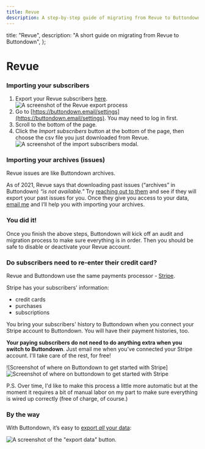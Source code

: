 ```yaml
---
title: Revue
description: A step-by-step guide of migrating from Revue to Buttondown
---
```




  title: "Revue",
  description: "A short guide on migrating from Revue to Buttondown",
};

# Revue

### Importing your subscribers

1. Export your Revue subscribers [here](http://help.getrevue.co/en/articles/4970302-how-to-export-your-subscribers).
   ![A screenshot of the Revue export process](/images/migration-guides/revue-export.png)
2. Go to [https://buttondown.email/settings](https://buttondown.email/settings). You may need to log in first.
3. Scroll to the bottom of the page.
4. Click the _Import subscribers_ button at the bottom of the page, then choose the csv file you just downloaded from Revue.
   ![A screenshot of the import subscribers modal.](/images/import-subscribers.png)

### Importing your archives (issues)

<Notice variant="info">Revue issues are like Buttondown archives.</Notice>

As of 2021, Revue says that downloading past issues (“archives” in Buttondown) _“is not available."_ Try [reaching out to them](mailto:support@getrevue.co) and see if they will export your past issues for you. Once they give you access to your data, [email me](mailto:justin@buttondown.email) and I’ll help you with importing your archives.

### You did it!

Once you finish the above steps, Buttondown will kick off an audit and migration process to make sure everything is in order. Then you should be safe to disable or deactivate your Revue account.

### Do subscribers need to re-enter their credit card?

Revue and Buttondown use the same payments processor - [Stripe](https://stripe.com/ "Stripe").

Stripe has your subscribers' information:

- credit cards
- purchases
- subscriptions

You bring your subscribers' history to Buttondown when you connect your Stripe account to Buttondown. You will have their payment histories, too.

**Your paying subscribers do not need to do anything extra when you switch to Buttondown**. Just email me when you've connected your Stripe account. I'll take care of the rest, for free!

![Screenshot of where on Buttondown to get started with Stripe]![Screenshot of where on buttondown to get started with Stripe](/images/migration-guides/get-started-with-stripe.png)

P.S. Over time, I'd like to make this process a little more automatic but at the moment it requires a bit of manual labor on my part to make sure everything is wired up correctly (free of charge, of course.)

### By the way

With Buttondown, it’s easy to [export _all_ your data](https://docs.buttondown.email/odds-and-ends/data-exports):

![A screenshot of the "export data" button.](/images/exporting.png)

